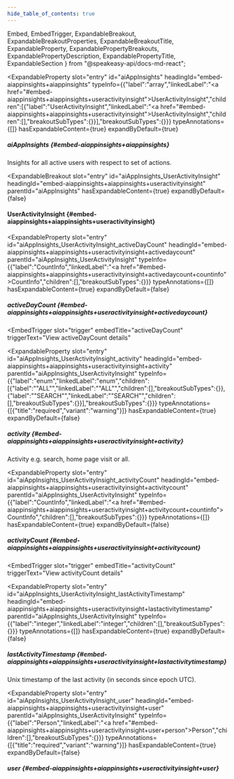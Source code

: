 ```yaml
---
hide_table_of_contents: true
---
```

  Embed,
  EmbedTrigger,
  ExpandableBreakout,
  ExpandableBreakoutProperties,
  ExpandableBreakoutTitle,
  ExpandableProperty,
  ExpandablePropertyBreakouts,
  ExpandablePropertyDescription,
  ExpandablePropertyTitle,
  ExpandableSection
} from "@speakeasy-api/docs-md-react";

<ExpandableSection>

<ExpandableProperty
  slot="entry"
  id="aiAppInsights"
  headingId="embed-aiappinsights+aiappinsights"
  typeInfo={{"label":"array","linkedLabel":"<a href=\"#embed-aiappinsights+aiappinsights+useractivityinsight\">UserActivityInsight</a>","children":[{"label":"UserActivityInsight","linkedLabel":"<a href=\"#embed-aiappinsights+aiappinsights+useractivityinsight\">UserActivityInsight</a>","children":[],"breakoutSubTypes":{}}],"breakoutSubTypes":{}}}
  typeAnnotations={[]}
  hasExpandableContent={true}
  expandByDefault={true}
>

<ExpandablePropertyTitle slot="title">

##### aiAppInsights \{#embed-aiappinsights+aiappinsights\}

</ExpandablePropertyTitle>

<ExpandablePropertyDescription slot="description">

Insights for all active users with respect to set of actions.

</ExpandablePropertyDescription>

<ExpandablePropertyBreakouts slot="breakouts">

<ExpandableBreakout
  slot="entry"
  id="aiAppInsights_UserActivityInsight"
  headingId="embed-aiappinsights+aiappinsights+useractivityinsight"
  parentId="aiAppInsights"
  hasExpandableContent={true}
  expandByDefault={false}
>

<ExpandableBreakoutTitle slot="title">

#### UserActivityInsight \{#embed-aiappinsights+aiappinsights+useractivityinsight\}

</ExpandableBreakoutTitle>

<ExpandableBreakoutProperties slot="properties">

<ExpandableProperty
  slot="entry"
  id="aiAppInsights_UserActivityInsight_activeDayCount"
  headingId="embed-aiappinsights+aiappinsights+useractivityinsight+activedaycount"
  parentId="aiAppInsights_UserActivityInsight"
  typeInfo={{"label":"CountInfo","linkedLabel":"<a href=\"#embed-aiappinsights+aiappinsights+useractivityinsight+activedaycount+countinfo\">CountInfo</a>","children":[],"breakoutSubTypes":{}}}
  typeAnnotations={[]}
  hasExpandableContent={true}
  expandByDefault={false}
>

<ExpandablePropertyTitle slot="title">

##### activeDayCount \{#embed-aiappinsights+aiappinsights+useractivityinsight+activedaycount\}

</ExpandablePropertyTitle>

<ExpandablePropertyBreakouts slot="breakouts">

<Embed slot="embed">

<EmbedTrigger
  slot="trigger"
  embedTitle="activeDayCount"
  triggerText="View activeDayCount details"
>

<Embedactivedaycount />

</EmbedTrigger>

</Embed>

</ExpandablePropertyBreakouts>

</ExpandableProperty>

<ExpandableProperty
  slot="entry"
  id="aiAppInsights_UserActivityInsight_activity"
  headingId="embed-aiappinsights+aiappinsights+useractivityinsight+activity"
  parentId="aiAppInsights_UserActivityInsight"
  typeInfo={{"label":"enum","linkedLabel":"enum","children":[{"label":"\"ALL\"","linkedLabel":"\"ALL\"","children":[],"breakoutSubTypes":{}},{"label":"\"SEARCH\"","linkedLabel":"\"SEARCH\"","children":[],"breakoutSubTypes":{}}],"breakoutSubTypes":{}}}
  typeAnnotations={[{"title":"required","variant":"warning"}]}
  hasExpandableContent={true}
  expandByDefault={false}
>

<ExpandablePropertyTitle slot="title">

##### activity \{#embed-aiappinsights+aiappinsights+useractivityinsight+activity\}

</ExpandablePropertyTitle>

<ExpandablePropertyDescription slot="description">

Activity e.g. search, home page visit or all.

</ExpandablePropertyDescription>

</ExpandableProperty>

<ExpandableProperty
  slot="entry"
  id="aiAppInsights_UserActivityInsight_activityCount"
  headingId="embed-aiappinsights+aiappinsights+useractivityinsight+activitycount"
  parentId="aiAppInsights_UserActivityInsight"
  typeInfo={{"label":"CountInfo","linkedLabel":"<a href=\"#embed-aiappinsights+aiappinsights+useractivityinsight+activitycount+countinfo\">CountInfo</a>","children":[],"breakoutSubTypes":{}}}
  typeAnnotations={[]}
  hasExpandableContent={true}
  expandByDefault={false}
>

<ExpandablePropertyTitle slot="title">

##### activityCount \{#embed-aiappinsights+aiappinsights+useractivityinsight+activitycount\}

</ExpandablePropertyTitle>

<ExpandablePropertyBreakouts slot="breakouts">

<Embed slot="embed">

<EmbedTrigger
  slot="trigger"
  embedTitle="activityCount"
  triggerText="View activityCount details"
>

<Embedactivitycount />

</EmbedTrigger>

</Embed>

</ExpandablePropertyBreakouts>

</ExpandableProperty>

<ExpandableProperty
  slot="entry"
  id="aiAppInsights_UserActivityInsight_lastActivityTimestamp"
  headingId="embed-aiappinsights+aiappinsights+useractivityinsight+lastactivitytimestamp"
  parentId="aiAppInsights_UserActivityInsight"
  typeInfo={{"label":"integer","linkedLabel":"integer","children":[],"breakoutSubTypes":{}}}
  typeAnnotations={[]}
  hasExpandableContent={true}
  expandByDefault={false}
>

<ExpandablePropertyTitle slot="title">

##### lastActivityTimestamp \{#embed-aiappinsights+aiappinsights+useractivityinsight+lastactivitytimestamp\}

</ExpandablePropertyTitle>

<ExpandablePropertyDescription slot="description">

Unix timestamp of the last activity (in seconds since epoch UTC).

</ExpandablePropertyDescription>

</ExpandableProperty>

<ExpandableProperty
  slot="entry"
  id="aiAppInsights_UserActivityInsight_user"
  headingId="embed-aiappinsights+aiappinsights+useractivityinsight+user"
  parentId="aiAppInsights_UserActivityInsight"
  typeInfo={{"label":"Person","linkedLabel":"<a href=\"#embed-aiappinsights+aiappinsights+useractivityinsight+user+person\">Person</a>","children":[],"breakoutSubTypes":{}}}
  typeAnnotations={[{"title":"required","variant":"warning"}]}
  hasExpandableContent={true}
  expandByDefault={false}
>

<ExpandablePropertyTitle slot="title">

##### user \{#embed-aiappinsights+aiappinsights+useractivityinsight+user\}

</ExpandablePropertyTitle>

<ExpandablePropertyBreakouts slot="breakouts">

<Embed slot="embed">

<EmbedTrigger slot="trigger" embedTitle="user" triggerText="View user details">

<Embeduser />

</EmbedTrigger>

</Embed>

</ExpandablePropertyBreakouts>

</ExpandableProperty>

</ExpandableBreakoutProperties>

</ExpandableBreakout>

</ExpandablePropertyBreakouts>

</ExpandableProperty>

</ExpandableSection>
